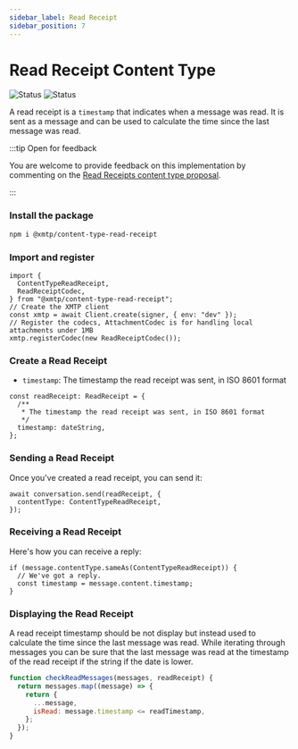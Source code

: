 ```yaml
---
sidebar_label: Read Receipt
sidebar_position: 7
---
```



# Read Receipt Content Type

![Status](https://img.shields.io/badge/Content_type_status-Standards--track-yellow) ![Status](https://img.shields.io/badge/Reference_implementation_status-Beta-yellow)

A read receipt is a `timestamp` that indicates when a message was read. It is sent as a message and can be used to calculate the time since the last message was read.

:::tip Open for feedback

You are welcome to provide feedback on this implementation by commenting on the [Read Receipts content type proposal](https://github.com/orgs/xmtp/discussions/43).

:::

### Install the package

<Tabs groupId="sdk-langs">
<TabItem value="js" label="JavaScript"  attributes={{className: "js_tab"}}>

```bash
npm i @xmtp/content-type-read-receipt
```

</TabItem></Tabs>

### Import and register

<Tabs groupId="sdk-langs">
<TabItem value="js" label="JavaScript"  attributes={{className: "js_tab"}}>

```tsx
import {
  ContentTypeReadReceipt,
  ReadReceiptCodec,
} from "@xmtp/content-type-read-receipt";
// Create the XMTP client
const xmtp = await Client.create(signer, { env: "dev" });
// Register the codecs, AttachmentCodec is for handling local attachments under 1MB
xmtp.registerCodec(new ReadReceiptCodec());
```

</TabItem></Tabs>

### Create a Read Receipt

- `timestamp`: The timestamp the read receipt was sent, in ISO 8601 format

<Tabs groupId="sdk-langs">
<TabItem value="js" label="JavaScript"  attributes={{className: "js_tab"}}>

```tsx
const readReceipt: ReadReceipt = {
  /**
   * The timestamp the read receipt was sent, in ISO 8601 format
   */
  timestamp: dateString,
};
```

</TabItem></Tabs>

### Sending a Read Receipt

Once you've created a read receipt, you can send it:

<Tabs groupId="sdk-langs">
<TabItem value="js" label="JavaScript"  attributes={{className: "js_tab"}}>

```tsx
await conversation.send(readReceipt, {
  contentType: ContentTypeReadReceipt,
});
```

</TabItem></Tabs>

### Receiving a Read Receipt

Here's how you can receive a reply:

<Tabs groupId="sdk-langs">
<TabItem value="js" label="JavaScript"  attributes={{className: "js_tab"}}>

```tsx
if (message.contentType.sameAs(ContentTypeReadReceipt)) {
  // We've got a reply.
  const timestamp = message.content.timestamp;
}
```

</TabItem></Tabs>

### Displaying the Read Receipt

A read receipt timestamp should be not display but instead used to calculate the time since the last message was read. While iterating through messages you can be sure that the last message was read at the timestamp of the read receipt if the string if the date is lower.

<Tabs groupId="sdk-langs">
<TabItem value="js" label="JavaScript"  attributes={{className: "js_tab"}}>

```jsx
function checkReadMessages(messages, readReceipt) {
  return messages.map((message) => {
    return {
      ...message,
      isRead: message.timestamp <= readTimestamp,
    };
  });
}
```

</TabItem></Tabs>
